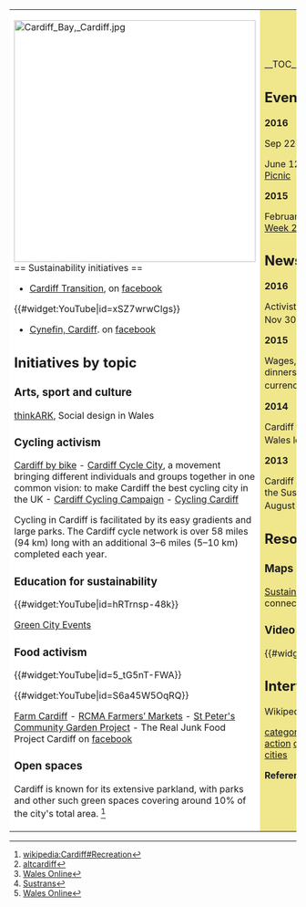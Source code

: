 {| cellpadding="8" cellspacing="0"
|- valign="top" 
| style="background:white" width="52%"|
[[File:Cardiff Bay, Cardiff.jpg|424px]]<br clear=left>
== Sustainability initiatives ==
*[http://cardifftransition.com/ Cardiff Transition], on [https://www.facebook.com/CardiffTransition facebook]

{{#widget:YouTube|id=xSZ7wrwCIgs}}

*[http://www.severnwye.org.uk/projects/working-with-communities/cynefin-|-cardiff.html Cynefin, Cardiff]. on [https://www.facebook.com/CynefinCardiff facebook]

== Initiatives by topic ==

=== Arts, sport and culture ===

[http://thinkark.co.uk/ thinkARK], Social design in Wales

=== Cycling activism ===

[http://www.cardiffbybike.com/  Cardiff by bike] - [http://www.cardiffcyclecity.org/ Cardiff Cycle City], a movement bringing different individuals and groups together in one common vision: to make Cardiff the best cycling city in the UK - [http://www.cardiff-cycling-campaign.co.uk/ Cardiff Cycling Campaign] - [http://www.cyclingcardiff.uk/ Cycling Cardiff]

Cycling in Cardiff is facilitated by its easy gradients and large parks. The Cardiff cycle network is over 58 miles (94 km) long with an additional 3–6 miles (5–10 km) completed each year. {{W|Cycling in Cardiff}}

=== Education for sustainability ===

{{#widget:YouTube|id=hRTrnsp-48k}}

[http://www.greencityevents.co.uk/ Green City Events]

=== Food activism ===

{{#widget:YouTube|id=5_tG5nT-FWA}}

{{#widget:YouTube|id=S6a45W5OqRQ}}

[http://cardifftransition.com/farm_cardiff Farm Cardiff] - [http://www.riversidemarket.org.uk/ RCMA Farmers’ Markets] - [http://www.stpeterschurchfairwater.org.uk/community-garden.html St Peter's Community Garden Project] - The Real Junk Food Project Cardiff on [https://www.facebook.com/RealJunkFoodCDF/ facebook]

=== Open spaces ===

Cardiff is known for its extensive parkland, with parks and other such green spaces covering around 10% of the city's total area. <ref>[[wikipedia:Cardiff#Recreation]]</ref>

| style="background:khaki" |

__TOC__

== Events ==

'''2016'''

Sep 22 [http://www.keepingcardiffmoving.co.uk/cardiff-car-free-day Cardiff Car Free Day]

June 12 [https://www.eventbrite.co.uk/e/cardiff-transition-big-lunch-picnic-tickets-25193665933 Cardiff Transition Big Lunch Picnic]

'''2015''' 

February 23 – March 6 [http://www.cardiff.ac.uk/news/articles/sustainability-week-2015-14085.html Sustainability Week 2015], Cardiff University

== News and comment ==

'''2016'''

Activists Café aims to make a change, Nov 30 <ref>[http://www.jomec.co.uk/altcardiff/no-logo/activists-cafe-aims-to-make-change-happen altcardiff]</ref>

'''2015'''

Wages, council tax and school dinners could be paid in Cardiff's own currency, August 31 <ref>[http://www.walesonline.co.uk/news/local-news/could-cardiff-pound-help-give-9960616 Wales Online]</ref>

'''2014''' 

Cardiff takes cycling up a gear, but Wales left trailing overall, March 26 <ref>[http://www.sustrans.org.uk/news/cardiff-takes-cycling-gear-wales-left-trailing-overall Sustrans]</ref>

'''2013''' 

Cardiff becomes founding member of the Sustainable Food Cities Network, August 6 <ref>[http://www.walesonline.co.uk/news/local-news/cardiff-becomes-founding-member-sustainable-5668672 Wales Online]</ref>

== Resources ==

=== Maps ===

[http://sustainablecardiff.com/ Sustainable Cardiff] interactive map connecting you to activity in Cardiff

=== Video ===

{{#widget:YouTube|id=o1knRTU_NIc}}

== Interwiki links ==
Wikipedia: [[wikipedia:Cardiff|Cardiff]]


{{scaendmenu}}
[[category:Sustainable community action]]
[[category:Wales]]
[[category:UK cities]]

'''References'''
{{Attrib sca ref|Cardiff}}
<references/>

|}